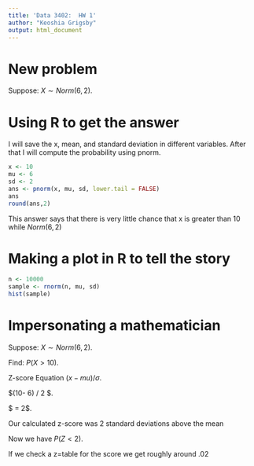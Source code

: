 ---
title: 'Data 3402:  HW 1'
author: "Keoshia Grigsby"
output: html_document
---

# New problem
Suppose:  $X \sim Norm(6, 2)$.


# Using R to get the answer

I will save the x, mean, and standard deviation in different variables. After that I will compute the probability using pnorm.
```{r}
x <- 10
mu <- 6
sd <- 2
ans <- pnorm(x, mu, sd, lower.tail = FALSE)
ans
round(ans,2)
```
This answer says that there is very little chance that x is greater than 10 while $Norm(6,2)$

# Making a plot in R to tell the story
 
```{r}
n <- 10000
sample <- rnorm(n, mu, sd)
hist(sample)
```

# Impersonating a mathematician

Suppose:   $X \sim Norm(6, 2)$.


Find:  $P(X > 10)$.


Z-score Equation  $(x - mu) /\sigma$.

$(10- 6) / 2 $.

$ = 2$.

Our calculated z-score was 2 standard deviations above the mean

Now we have $P(Z < 2)$.

If we check a z=table for the score we get roughly around .02



